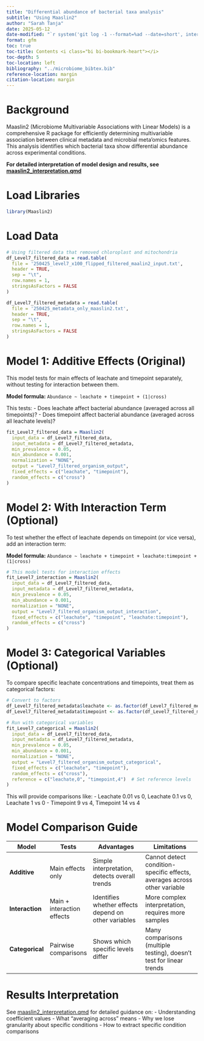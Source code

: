 ```yaml
---
title: "Differential abundance of bacterial taxa analysis"
subtitle: "Using Maaslin2"
author: "Sarah Tanja"
date: 2025-05-12
date-modified: "`r system('git log -1 --format=%ad --date=short', intern = TRUE)`"
format: gfm
toc: true
toc-title: Contents <i class="bi bi-bookmark-heart"></i>
toc-depth: 5
toc-location: left
bibliography: "../microbiome_bibtex.bib"
reference-location: margin
citation-location: margin
---
```


# Background

Maaslin2 (Microbiome Multivariable Associations with Linear Models) is a comprehensive R package for efficiently determining multivariable association between clinical metadata and microbial meta'omics features. This analysis identifies which bacterial taxa show differential abundance across experimental conditions.

**For detailed interpretation of model design and results, see [maaslin2_interpretation.qmd](maaslin2_interpretation.qmd)**

# Load Libraries

```r
library(Maaslin2)
```

# Load Data

```r
# Using filtered data that removed chloroplast and mitochondria
df_Level7_filtered_data = read.table(
  file = '250425_level7_x100_flipped_filtered_maalin2_input.txt', 
  header = TRUE, 
  sep = "\t", 
  row.names = 1, 
  stringsAsFactors = FALSE
)

df_Level7_filtered_metadata = read.table(
  file = '250425_metadata_only_maaslin2.txt', 
  header = TRUE, 
  sep = "\t", 
  row.names = 1, 
  stringsAsFactors = FALSE
)
```

# Model 1: Additive Effects (Original)

This model tests for main effects of leachate and timepoint separately, without testing for interaction between them.

**Model formula:** `Abundance ~ leachate + timepoint + (1|cross)`

This tests:
- Does leachate affect bacterial abundance (averaged across all timepoints)?
- Does timepoint affect bacterial abundance (averaged across all leachate levels)?

```r
fit_Level7_filtered_data = Maaslin2(
  input_data = df_Level7_filtered_data, 
  input_metadata = df_Level7_filtered_metadata, 
  min_prevalence = 0.05, 
  min_abundance = 0.001,
  normalization = "NONE", 
  output = "Level7_filtered_organism_output", 
  fixed_effects = c("leachate", "timepoint"), 
  random_effects = c("cross")
)
```

# Model 2: With Interaction Term (Optional)

To test whether the effect of leachate depends on timepoint (or vice versa), add an interaction term:

**Model formula:** `Abundance ~ leachate + timepoint + leachate:timepoint + (1|cross)`

```r
# This model tests for interaction effects
fit_Level7_interaction = Maaslin2(
  input_data = df_Level7_filtered_data, 
  input_metadata = df_Level7_filtered_metadata, 
  min_prevalence = 0.05, 
  min_abundance = 0.001,
  normalization = "NONE", 
  output = "Level7_filtered_organism_output_interaction", 
  fixed_effects = c("leachate", "timepoint", "leachate:timepoint"), 
  random_effects = c("cross")
)
```

# Model 3: Categorical Variables (Optional)

To compare specific leachate concentrations and timepoints, treat them as categorical factors:

```r
# Convert to factors
df_Level7_filtered_metadata$leachate <- as.factor(df_Level7_filtered_metadata$leachate)
df_Level7_filtered_metadata$timepoint <- as.factor(df_Level7_filtered_metadata$timepoint)

# Run with categorical variables
fit_Level7_categorical = Maaslin2(
  input_data = df_Level7_filtered_data, 
  input_metadata = df_Level7_filtered_metadata, 
  min_prevalence = 0.05, 
  min_abundance = 0.001,
  normalization = "NONE", 
  output = "Level7_filtered_organism_output_categorical", 
  fixed_effects = c("leachate", "timepoint"), 
  random_effects = c("cross"),
  reference = c("leachate,0", "timepoint,4")  # Set reference levels
)
```

This will provide comparisons like:
- Leachate 0.01 vs 0, Leachate 0.1 vs 0, Leachate 1 vs 0
- Timepoint 9 vs 4, Timepoint 14 vs 4

# Model Comparison Guide

| Model | Tests | Advantages | Limitations |
|-------|-------|------------|-------------|
| **Additive** | Main effects only | Simple interpretation, detects overall trends | Cannot detect condition-specific effects, averages across other variable |
| **Interaction** | Main + interaction effects | Identifies whether effects depend on other variables | More complex interpretation, requires more samples |
| **Categorical** | Pairwise comparisons | Shows which specific levels differ | Many comparisons (multiple testing), doesn't test for linear trends |

# Results Interpretation

See [maaslin2_interpretation.qmd](maaslin2_interpretation.qmd) for detailed guidance on:
- Understanding coefficient values
- What "averaging across" means
- Why we lose granularity about specific conditions
- How to extract specific condition comparisons